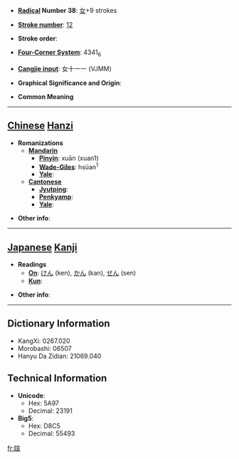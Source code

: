 * '''[[Wiktionary:Chinese radical index| Radical]] Number 38''': [[Wiktionary:Chinese radical index 女|女]]+9 strokes

* '''[[Wiktionary:Chinese total strokes index|Stroke number]]''': [[Wiktionary:Chinese total strokes index 12|12]]

* '''Stroke order''': 

* '''[[Wiktionary:Chinese four corner index|Four-Corner System]]''': 4341<sub>6</sub>

* '''[[Wiktionary:Chinese Cangjie index|Cangjie input]]''': 女十一一 (VJMM)

* '''Graphical Significance and Origin''': 

* '''Common Meaning'''

----

== [[Chinese]] [[Hanzi]] ==

* '''Romanizations'''
** '''[[Mandarin]]'''
*** '''[[Pinyin]]''': xuān (xuan1)
*** '''[[Wade-Giles]]''': hsüan<sup>1</sup>
*** '''[[Yale]]''': 
** '''[[Cantonese]]'''
*** '''[[Jyutping]]''':
*** '''[[Penkyamp]]''': 
*** '''[[Yale]]''': 

* '''Other info''': 

----

== [[Japanese]] [[Kanji]] ==

* '''Readings'''
** '''[[On]]''': [[けん]] (ken), [[かん]] (kan), [[せん]] (sen)
** '''[[Kun]]''': 

* '''Other info''':  

----

== Dictionary Information ==

* KangXi: 0267.020
* Morobashi: 06507
* Hanyu Da Zidian: 21069.040

== Technical Information ==

* '''Unicode''':
** Hex: 5A97
** Decimal: 23191
* '''Big5''':
** Hex: D8C5
** Decimal: 55493

[[fr:媗]]